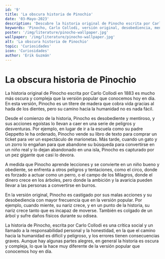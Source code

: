 ```yaml
---
id: '9'
title: 'La obscura historia de Pinochio'
date: '03-Mayo-2023'
description: 'Descubre la historia original de Pinocho escrita por Carlo Collodi en 1883, mucho más oscura y compleja que la versión popular que conocemos hoy en día. En esta versión, Pinocho es desobediente, mentiroso y sus acciones egoístas lo llevan a caer en una serie de peligros y desventuras, enfrentándose a tentaciones como el circo o el campo de los Milagros, donde la ambición y la avaricia pueden llevar a las personas a convertirse en burros.'
keywords: 'Pinocho, Carlo Collodi, versión original, desobediencia, mentiras, peligros, lecciones, castigo, responsabilidad, honestidad, crítica social, consecuencias'
poster: '/img/literature/pinocho-wallpaper.jpg'
wallpaper: '/img/literature/pinocho-wallpaper.jpg'
alt: 'La obscura historia de Pinochio'
topic: 'Curiosidades'
icon: 'Curiosidades'
author: 'Erik Guzmán'
---
```

# La obscura historia de Pinochio

La historia original de Pinocho escrita por Carlo Collodi en 1883 es mucho más oscura y compleja que la versión popular que conocemos hoy en día. En esta versión, Pinocho es un títere de madera que cobra vida gracias al hada de los dientes, pero su camino hacia la humanidad no es nada fácil.

Desde el comienzo de la historia, Pinocho es desobediente y mentiroso, y sus acciones egoístas lo llevan a caer en una serie de peligros y desventuras. Por ejemplo, en lugar de ir a la escuela como su padre Geppetto le ha ordenado, Pinocho vende su libro de texto para comprar un ticket para ver un espectáculo de marionetas. Más tarde, cuando un gato y un zorro lo engañan para que abandone su búsqueda para convertirse en un niño real y lo dejan abandonado en una isla, Pinocho es capturado por un pez gigante que casi lo devora.

A medida que Pinocho aprende lecciones y se convierte en un niño bueno y obediente, se enfrenta a otros peligros y tentaciones, como el circo, donde es forzado a actuar como un perro, o el campo de los Milagros, donde el dinero crece en los árboles, pero donde la ambición y la avaricia pueden llevar a las personas a convertirse en burros.

En la versión original, Pinocho es castigado por sus malas acciones y su desobediencia con mayor frecuencia que en la versión popular. Por ejemplo, cuando miente, su nariz crece, y en un punto de la historia, su nariz crece tanto que es incapaz de moverse. También es colgado de un árbol y sufre daños físicos durante su odisea.

La historia de Pinocho, escrita por Carlo Collodi es una crítica social y un llamado a la responsabilidad personal y la honestidad, en la que el camino hacia la humanidad es difícil y peligroso, y los errores tienen consecuencias graves. Aunque hay algunas partes alegres, en general la historia es oscura y compleja, lo que la hace muy diferente de la versión popular que conocemos hoy en día.